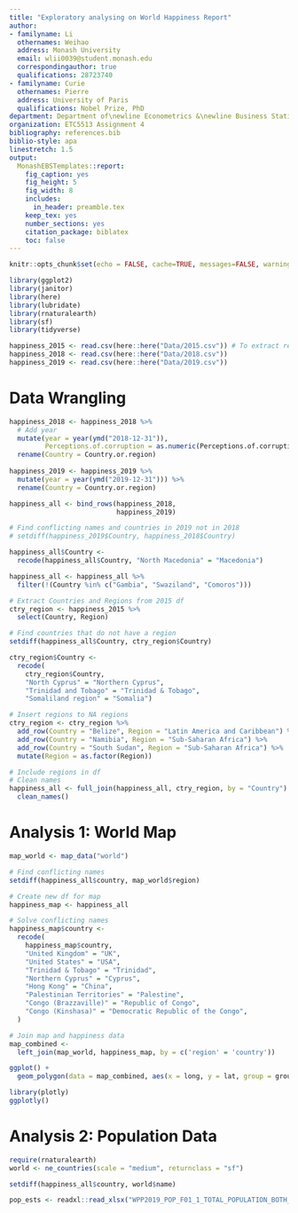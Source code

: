 ```yaml
---
title: "Exploratory analysing on World Happiness Report"
author:
- familyname: Li
  othernames: Weihao
  address: Monash University
  email: wlii0039@student.monash.edu
  correspondingauthor: true
  qualifications: 28723740
- familyname: Curie
  othernames: Pierre
  address: University of Paris
  qualifications: Nobel Prize, PhD
department: Department of\newline Econometrics &\newline Business Statistics
organization: ETC5513 Assignment 4
bibliography: references.bib
biblio-style: apa
linestretch: 1.5
output:
  MonashEBSTemplates::report:
    fig_caption: yes
    fig_height: 5
    fig_width: 8
    includes:
      in_header: preamble.tex
    keep_tex: yes
    number_sections: yes
    citation_package: biblatex
    toc: false
---
```


```r
knitr::opts_chunk$set(echo = FALSE, cache=TRUE, messages=FALSE, warning=FALSE)
```

```r
library(ggplot2)
library(janitor)
library(here)
library(lubridate)
library(rnaturalearth)
library(sf)
library(tidyverse)
```

```r
happiness_2015 <- read.csv(here::here("Data/2015.csv")) # To extract region info
happiness_2018 <- read.csv(here::here("Data/2018.csv"))
happiness_2019 <- read.csv(here::here("Data/2019.csv"))
```

# Data Wrangling

```r
happiness_2018 <- happiness_2018 %>% 
  # Add year
  mutate(year = year(ymd("2018-12-31")),
         Perceptions.of.corruption = as.numeric(Perceptions.of.corruption)) %>%
  rename(Country = Country.or.region)
  
happiness_2019 <- happiness_2019 %>%
  mutate(year = year(ymd("2019-12-31"))) %>% 
  rename(Country = Country.or.region)

happiness_all <- bind_rows(happiness_2018,
                           happiness_2019)

# Find conflicting names and countries in 2019 not in 2018
# setdiff(happiness_2019$Country, happiness_2018$Country) 

happiness_all$Country <-
  recode(happiness_all$Country, "North Macedonia" = "Macedonia")

happiness_all <- happiness_all %>%
  filter(!(Country %in% c("Gambia", "Swaziland", "Comoros")))
```

```r
# Extract Countries and Regions from 2015 df
ctry_region <- happiness_2015 %>% 
  select(Country, Region)

# Find countries that do not have a region
setdiff(happiness_all$Country, ctry_region$Country) 

ctry_region$Country <-
  recode(
    ctry_region$Country,
    "North Cyprus" = "Northern Cyprus",
    "Trinidad and Tobago" = "Trinidad & Tobago",
    "Somaliland region" = "Somalia")
```

```r
# Insert regions to NA regions
ctry_region <- ctry_region %>% 
  add_row(Country = "Belize", Region = "Latin America and Caribbean") %>%
  add_row(Country = "Namibia", Region = "Sub-Saharan Africa") %>%
  add_row(Country = "South Sudan", Region = "Sub-Saharan Africa") %>%
  mutate(Region = as.factor(Region)) 
```

```r
# Include regions in df
# Clean names
happiness_all <- full_join(happiness_all, ctry_region, by = "Country") %>%
  clean_names()
```

# Analysis 1: World Map

```r
map_world <- map_data("world")
```

```r
# Find conflicting names
setdiff(happiness_all$country, map_world$region)
```

```r
# Create new df for map
happiness_map <- happiness_all

# Solve conflicting names
happiness_map$country <-
  recode(
    happiness_map$country,
    "United Kingdom" = "UK",
    "United States" = "USA",
    "Trinidad & Tobago" = "Trinidad",
    "Northern Cyprus" = "Cyprus",
    "Hong Kong" = "China",
    "Palestinian Territories" = "Palestine",
    "Congo (Brazzaville)" = "Republic of Congo",
    "Congo (Kinshasa)" = "Democratic Republic of the Congo",
  )
```

```r
# Join map and happiness data
map_combined <- 
  left_join(map_world, happiness_map, by = c('region' = 'country')) 
```

```r
ggplot() +
  geom_polygon(data = map_combined, aes(x = long, y = lat, group = group, fill = score))

library(plotly)
ggplotly()
```


# Analysis 2: Population Data
```r
require(rnaturalearth)
world <- ne_countries(scale = "medium", returnclass = "sf") 

setdiff(happiness_all$country, world$name)
```

```r
pop_ests <- readxl::read_xlsx("WPP2019_POP_F01_1_TOTAL_POPULATION_BOTH_SEXES.xlsx")
```








